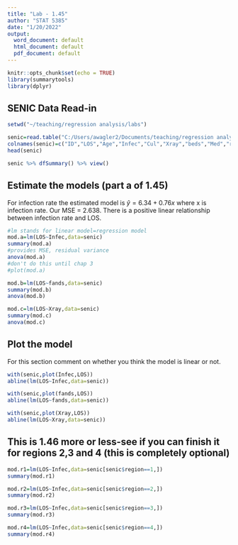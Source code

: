 ---
title: "Lab - 1.45"
author: "STAT 5385"
date: "1/20/2022"
output:
  word_document: default
  html_document: default
  pdf_document: default
---

```{r setup, include=FALSE}
knitr::opts_chunk$set(echo = TRUE)
library(summarytools)
library(dplyr)

```

## SENIC Data Read-in

```{r}

setwd("~/teaching/regression analysis/labs")

senic=read.table("C:/Users/awagler2/Documents/teaching/regression analysis/Data Sets/Appendix C Data Sets/APPENC01.txt")
colnames(senic)=c("ID","LOS","Age","Infec","Cul","Xray","beds","Med","region","avg","nurses","fands")
head(senic)

senic %>% dfSummary() %>% view()
```

## Estimate the models (part a of 1.45)

For infection rate the estimated model is $\hat{y} = 6.34 + 0.76 x$ where x is infection rate.  Our MSE = 2.638. There is a positive linear relationship between infection rate and LOS.

```{r}
#lm stands for linear model=regression model
mod.a=lm(LOS~Infec,data=senic)
summary(mod.a)
#provides MSE, residual variance
anova(mod.a)
#don't do this until chap 3
#plot(mod.a)

mod.b=lm(LOS~fands,data=senic)
summary(mod.b)
anova(mod.b)

mod.c=lm(LOS~Xray,data=senic)
summary(mod.c)
anova(mod.c)
```

## Plot the model

For this section comment on whether you think the model is linear or not.

```{r}
with(senic,plot(Infec,LOS))
abline(lm(LOS~Infec,data=senic))

with(senic,plot(fands,LOS))
abline(lm(LOS~fands,data=senic))

with(senic,plot(Xray,LOS))
abline(lm(LOS~Xray,data=senic))

```

## This is 1.46 more or less-see if you can finish it for regions 2,3 and 4 (this is completely optional)

```{r}
mod.r1=lm(LOS~Infec,data=senic[senic$region==1,])
summary(mod.r1)

mod.r2=lm(LOS~Infec,data=senic[senic$region==2,])
summary(mod.r2)

mod.r3=lm(LOS~Infec,data=senic[senic$region==3,])
summary(mod.r3)

mod.r4=lm(LOS~Infec,data=senic[senic$region==4,])
summary(mod.r4)

```
